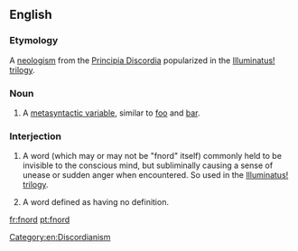 ==English==
{{wikipedia}}

===Etymology===
A [[w:Neologism|neologism]] from the [[w:Principia Discordia|Principia Discordia]] popularized in the [[w:Illuminatus trilogy|Illuminatus! trilogy]].

===Noun===
{{en-noun}}

# A [[metasyntactic variable]], similar to [[foo]] and [[bar]].

===Interjection===
{{en-interj}}

# {{cx|Discordianism|lang=en}} A word (which may or may not be "fnord" itself) commonly held to be invisible to the conscious mind, but subliminally causing a sense of unease or sudden anger when encountered. So used in the [[w:Illuminatus trilogy|Illuminatus! trilogy]].
# {{cx|Discordianism|lang=en}} A word defined as having no definition.

[[Category:en:Discordianism]]

[[fr:fnord]]
[[pt:fnord]]